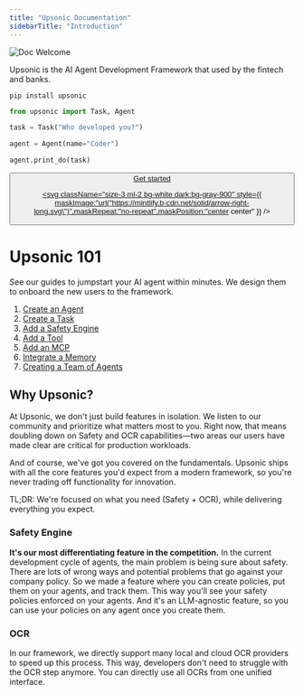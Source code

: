 ```yaml
---
title: "Upsonic Documentation"
sidebarTitle: "Introduction"
---
```


![Doc Welcome](/images/doc_welcome.png)

Upsonic is the AI Agent Development Framework that used by the fintech and banks.

```shellscript
pip install upsonic
```

```python
from upsonic import Task, Agent

task = Task("Who developed you?")

agent = Agent(name="Coder")

agent.print_do(task)
```

<a href="/get-started/quickstart">
<button type="button" className="px-5 flex items-center font-medium text-sm rounded-full py-2 shadow-sm text-white dark:text-gray-900 bg-primary-dark dark:bg-primary-light hover:opacity-[0.9] hover:bg-primary justify-center">
Get started

<svg className="size-3 ml-2 bg-white dark:bg-gray-900" style={{ maskImage:"url(\"https://mintlify.b-cdn.net/solid/arrow-right-long.svg\")",maskRepeat:"no-repeat",maskPosition:"center center" }} />

</button>

</a>

# Upsonic 101

See our guides to jumpstart your AI agent within minutes. We design them to onboard the new users to the framework.

1. [Create an Agent](https://docs.upsonic.ai/guides/1-create-a-task)
2. [Create a Task](https://docs.upsonic.ai/guides/2-create-an-agent)
3. [Add a Safety Engine](https://docs.upsonic.ai/guides/3-add-a-safety-engine)
4. [Add a Tool](https://docs.upsonic.ai/guides/4-add-a-tool)
5. [Add an MCP](https://docs.upsonic.ai/guides/5-add-an-mcp)
6. [Integrate a Memory](https://docs.upsonic.ai/guides/6-integrate-a-memory)
7. [Creating a Team of Agents](https://docs.upsonic.ai/guides/7-creating-a-team-of-agents)

## Why Upsonic?

At Upsonic, we don't just build features in isolation. We listen to our community and prioritize what matters most to you. Right now, that means doubling down on Safety and OCR capabilities—two areas our users have made clear are critical for production workloads.

And of course, we've got you covered on the fundamentals. Upsonic ships with all the core features you'd expect from a modern framework, so you're never trading off functionality for innovation.

TL;DR: We're focused on what you need (Safety + OCR), while delivering everything you expect.


### Safety Engine
**It's our most differentiating feature in the competition.**
In the current development cycle of agents, the main problem is being sure about safety. There are lots of wrong ways and potential problems that go against your company policy. So we made a feature where you can create policies, put them on your agents, and track them. This way you'll see your safety policies enforced on your agents. And it's an LLM-agnostic feature, so you can use your policies on any agent once you create them.

### OCR 
In our framework, we directly support many local and cloud OCR providers to speed up this process. This way, developers don't need to struggle with the OCR step anymore. You can directly use all OCRs from one unified interface.

